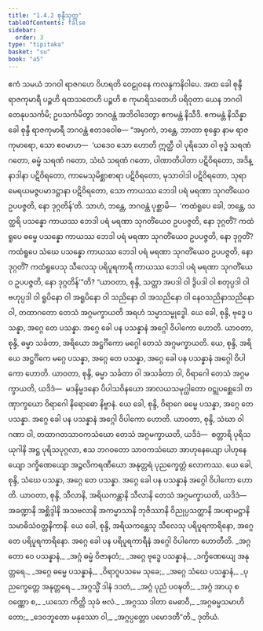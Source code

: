 ```yaml
---
title: "1.4.2 စုန္ဒီသုတ္တ"
tableOfContents: false
sidebar:
  order: 3
type: "tipitaka"
basket: "su"
book: "a5"
---
```



<DynamicBreadcrumb />

<Division number="32" book="a5">

<Paragraph number="147" book="a5">
ဧကံ သမယံ ဘဂဝါ ရာဇဂဟေ ဝိဟရတိ ဝေဠုဝနေ ကလန္ဒကနိဝါပေ. အထ ခေါ စုန္ဒီ ရာဇကုမာရီ ပဉ္စဟိ ရထသတေဟိ ပဉ္စဟိ စ ကုမာရိသတေဟိ ပရိဝုတာ ယေန ဘဂဝါ တေနုပသင်္ကမိ; ဥပသင်္ကမိတွာ ဘဂဝန္တံ အဘိဝါဒေတွာ ဧကမန္တံ နိသီဒိ. ဧကမန္တံ နိသိန္နာ ခေါ စုန္ဒီ ရာဇကုမာရီ ဘဂဝန္တံ ဧတဒဝေါစ—
</Paragraph>

<Paragraph number="148" book="a5">
“အမှာကံ, ဘန္တေ, ဘာတာ စုန္ဒော နာမ ရာဇကုမာရော, သော ဧဝမာဟ—  ‘ယဒေဝ သော ဟောတိ ဣတ္ထီ ဝါ ပုရိသော ဝါ ဗုဒ္ဓံ သရဏံ ဂတော, ဓမ္မံ သရဏံ ဂတော, သံဃံ သရဏံ ဂတော, ပါဏာတိပါတာ ပဋိဝိရတော, အဒိန္နာဒါနာ ပဋိဝိရတော, ကာမေသုမိစ္ဆာစာရာ ပဋိဝိရတော, မုသာဝါဒါ ပဋိဝိရတော, သုရာမေရယမဇ္ဇပမာဒဋ္ဌာနာ ပဋိဝိရတော, သော ကာယဿ ဘေဒါ ပရံ မရဏာ သုဂတိံယေဝ ဥပပဇ္ဇတိ, နော ဒုဂ္ဂတိန်’တိ. သာဟံ, ဘန္တေ, ဘဂဝန္တံ ပုစ္ဆာမိ—  ‘ကထံရူပေ ခေါ, ဘန္တေ, သတ္ထရိ ပသန္နော ကာယဿ ဘေဒါ ပရံ မရဏာ သုဂတိံယေဝ ဥပပဇ္ဇတိ, နော ဒုဂ္ဂတိံ? ကထံရူပေ ဓမ္မေ ပသန္နော ကာယဿ ဘေဒါ ပရံ မရဏာ သုဂတိံယေဝ ဥပပဇ္ဇတိ, နော ဒုဂ္ဂတိံ? ကထံရူပေ သံဃေ ပသန္နော ကာယဿ ဘေဒါ ပရံ မရဏာ သုဂတိံယေဝ ဥပပဇ္ဇတိ, နော ဒုဂ္ဂတိံ? ကထံရူပေသု သီလေသု ပရိပူရကာရီ ကာယဿ ဘေဒါ ပရံ မရဏာ သုဂတိံယေဝ ဥပပဇ္ဇတိ, နော ဒုဂ္ဂတိန်’”တိ?
</Paragraph>

<Paragraph number="149" book="a5">
“ယာဝတာ, စုန္ဒိ, သတ္တာ အပဒါ ဝါ ဒွိပဒါ ဝါ စတုပ္ပဒါ ဝါ ဗဟုပ္ပဒါ ဝါ ရူပိနော ဝါ အရူပိနော ဝါ သညိနော ဝါ အသညိနော ဝါ နေဝသညိနာသညိနော ဝါ, တထာဂတော တေသံ အဂ္ဂမက္ခာယတိ အရဟံ သမ္မာသမ္ဗုဒ္ဓေါ. ယေ ခေါ, စုန္ဒိ, ဗုဒ္ဓေ ပသန္နာ, အဂ္ဂေ တေ ပသန္နာ. အဂ္ဂေ ခေါ ပန ပသန္နာနံ အဂ္ဂေါ ဝိပါကော ဟောတိ.
</Paragraph>

<Paragraph number="150" book="a5">
ယာဝတာ, စုန္ဒိ, ဓမ္မာ သင်္ခတာ, အရိယော အဋ္ဌင်္ဂိကော မဂ္ဂေါ တေသံ အဂ္ဂမက္ခာယတိ. ယေ, စုန္ဒိ, အရိယေ အဋ္ဌင်္ဂိကေ မဂ္ဂေ ပသန္နာ, အဂ္ဂေ တေ ပသန္နာ, အဂ္ဂေ ခေါ ပန ပသန္နာနံ အဂ္ဂေါ ဝိပါကော ဟောတိ.
</Paragraph>

<Paragraph number="151" book="a5">
ယာဝတာ, စုန္ဒိ, ဓမ္မာ သင်္ခတာ ဝါ အသင်္ခတာ ဝါ, ဝိရာဂေါ တေသံ အဂ္ဂမက္ခာယတိ, ယဒိဒံ—  မဒနိမ္မဒနော ပိပါသဝိနယော အာလယသမုဂ္ဃါတော ဝဋ္ဋုပစ္ဆေဒေါ တဏှာက္ခယော ဝိရာဂေါ နိရောဓော နိဗ္ဗာနံ. ယေ ခေါ, စုန္ဒိ, ဝိရာဂေ ဓမ္မေ ပသန္နာ, အဂ္ဂေ တေ ပသန္နာ. အဂ္ဂေ ခေါ ပန ပသန္နာနံ အဂ္ဂေါ ဝိပါကော ဟောတိ.
</Paragraph>

<Paragraph number="152" book="a5">
ယာဝတာ, စုန္ဒိ, သံဃာ ဝါ ဂဏာ ဝါ, တထာဂတသာဝကသံဃော တေသံ အဂ္ဂမက္ခာယတိ, ယဒိဒံ—  စတ္တာရိ ပုရိသယုဂါနိ အဋ္ဌ ပုရိသပုဂ္ဂလာ, ဧသ ဘဂဝတော သာဝကသံဃော အာဟုနေယျော ပါဟုနေယျော ဒက္ခိဏေယျော အဉ္ဇလိကရဏီယော အနုတ္တရံ ပုညက္ခေတ္တံ လောကဿ. ယေ ခေါ, စုန္ဒိ, သံဃေ ပသန္နာ, အဂ္ဂေ တေ ပသန္နာ. အဂ္ဂေ ခေါ ပန ပသန္နာနံ အဂ္ဂေါ ဝိပါကော ဟောတိ.
</Paragraph>

<Paragraph number="153" book="a5">
ယာဝတာ, စုန္ဒိ, သီလာနိ, အရိယကန္တာနိ သီလာနိ တေသံ အဂ္ဂမက္ခာယတိ, ယဒိဒံ—  အခဏ္ဍာနိ အစ္ဆိဒ္ဒါနိ အသဗလာနိ အကမ္မာသာနိ ဘုဇိဿာနိ ဝိညုပ္ပသတ္ထာနိ အပရာမဋ္ဌာနိ သမာဓိသံဝတ္တနိကာနိ. ယေ ခေါ, စုန္ဒိ, အရိယကန္တေသု သီလေသု ပရိပူရကာရိနော, အဂ္ဂေ တေ ပရိပူရကာရိနော. အဂ္ဂေ ခေါ ပန ပရိပူရကာရီနံ အဂ္ဂေါ ဝိပါကော ဟောတီတိ.
</Paragraph>

<Paragraph number="154" type="verses" book="a5">
_အဂ္ဂတော ဝေ ပသန္နာနံ,_  
_အဂ္ဂံ ဓမ္မံ ဝိဇာနတံ;_  
_အဂ္ဂေ ဗုဒ္ဓေ ပသန္နာနံ,_  
_ဒက္ခိဏေယျေ အနုတ္တရေ._  

</Paragraph>

<Paragraph number="155" type="verses" book="a5">
_အဂ္ဂေ ဓမ္မေ ပသန္နာနံ,_  
_ဝိရာဂူပသမေ သုခေ;_  
_အဂ္ဂေ သံဃေ ပသန္နာနံ,_  
_ပုညက္ခေတ္တေ အနုတ္တရေ._  

</Paragraph>

<Paragraph number="156" type="verses" book="a5">
_အဂ္ဂသ္မိံ ဒါနံ ဒဒတံ,_  
_အဂ္ဂံ ပုညံ ပဝဍ္ဎတိ;_  
_အဂ္ဂံ အာယု စ ဝဏ္ဏော စ,_  
_ယသော ကိတ္တိ သုခံ ဗလံ._  

</Paragraph>

<Paragraph number="157" type="verses" book="a5">
_အဂ္ဂဿ ဒါတာ မေဓာဝီ,_  
_အဂ္ဂဓမ္မသမာဟိတော;_  
_ဒေဝဘူတော မနုဿော ဝါ,_  
_အဂ္ဂပ္ပတ္တော ပမောဒတီ”တိ._  


</Paragraph>
</Division>

<Paragraph number="158" type="center" book="a5">
ဒုတိယံ.
</Paragraph>